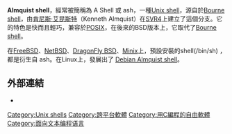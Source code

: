 {{Infobox software
| name                   = Almquist shell
| logo                   = 
| screenshot             = 
| caption                = 
| developer              = 
| latest release version = 
| latest release date    = 
| programming language   = [[C语言|C语言]]
| operating system       = [[跨平台|跨平台]]
| platform               = [[跨平台|跨平台]]
| language               = 英语及多种语言（[[gettext|gettext]]）
| status                 = 活跃
| genre                  = [[Unix_shell|Unix shell]]
| source_model           = [[开放源代码|开放源代码]]
| license                = 
| website                = {{URL|http://www.in-ulm.de/~mascheck/various/ash/}}
}}
'''Almquist shell'''，經常被簡稱為 A Shell 或 ash，一種[[Unix_shell|Unix shell]]，源自於[[Bourne_shell|Bourne shell]]，由[[肯尼斯·艾昆斯特|肯尼斯·艾昆斯特]]（Kenneth Almquist）在[[SVR4|SVR4]]上建立了這個分支。它的特色是快而且輕巧，兼容於[[POSIX|POSIX]]，在後來的BSD版本上，它取代了[[Bourne_shell|Bourne shell]]。 

在[[FreeBSD|FreeBSD]]、[[NetBSD|NetBSD]]、[[DragonFly_BSD|DragonFly BSD]]、[[Minix|Minix]]上，預設安裝的shell(/bin/sh) ，都是衍生自 ash。在Linux上，發展出了 [[Debian_Almquist_shell|Debian Almquist shell]]。
==外部連結==
*{{Official website|http://www.in-ulm.de/~mascheck/various/ash/}}
{{Unix Shells}}
{{unix-stub}}
[[Category:Unix_shells|Category:Unix shells]]
[[Category:跨平台軟體|Category:跨平台軟體]]
[[Category:用C編程的自由軟體|Category:用C編程的自由軟體]]
[[Category:面向文本编程语言|Category:面向文本编程语言]]